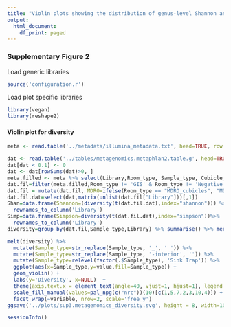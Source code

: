```yaml
---
title: "Violin plots showing the distribution of genus-level Shannon and Simpson diversity metrics"
output:
  html_document:
    df_print: paged
---
```


### Supplementary Figure 2

Load generic libraries
```r
source('configuration.r')
```

Load plot specific libraries
```r
library(vegan)
library(reshape2)
```

#### Violin plot for diversity

```r
meta <- read.table('../metadata/illumina_metadata.txt', head=TRUE, row.names=2)

dat <- read.table('../tables/metagenomics.metaphlan2.table.g', head=TRUE, row.names=1)
dat[dat < 0.1] <- 0
dat <- dat[rowSums(dat)>0, ]
meta.filled <- meta %>% select(Library,Room_type, Sample_type, Cubicle_room, timept)
dat.fil=filter(meta.filled,Room_type != 'GIS' & Room_type != 'Negative controls' & timept == 1)
dat.fil = mutate(dat.fil, MDRO=ifelse(Room_type == "MDRO_cubicles", "MDRO_","")) %>% unite(MDRO,Cubicle_room,col="Cubicle_room",sep="")
dat.fil.dat=select(dat,matrix(unlist(dat.fil["Library"]))[,1])
Shan=data.frame(Shannon=(diversity(t(dat.fil.dat),index="shannon"))) %>% 
  rownames_to_column('Library')
Simp=data.frame(Simpson=diversity(t(dat.fil.dat),index="simpson"))%>% 
  rownames_to_column('Library')
diversity=group_by(dat.fil,Sample_type,Library) %>% summarise() %>% merge(Shan, by ="Library") %>% merge(Simp, by="Library")

melt(diversity) %>% 
  mutate(Sample_type=str_replace(Sample_type, '_', ' ')) %>%
  mutate(Sample_type=str_replace(Sample_type, '-interior', '')) %>%
  mutate(Sample_type=relevel(factor(.$Sample_type), 'Sink Trap')) %>% 
  ggplot(aes(x=Sample_type,y=value,fill=Sample_type)) +
  geom_violin() +
  labs(y='Diversity', x=NULL)  + 
  theme(axis.text.x = element_text(angle=40, vjust=1, hjust=1), legend.title=element_blank()) + 
  scale_fill_manual(values=pal_npg(c("nrc"))(10)[c(1,5,7,2,3,10,4)]) + 
  facet_wrap(~variable, nrow=2, scale='free_y')
ggsave('../plots/sup3.metagenomics_diversity.svg', height = 8, width=10)
```

```r
sessionInfo()
```
      


